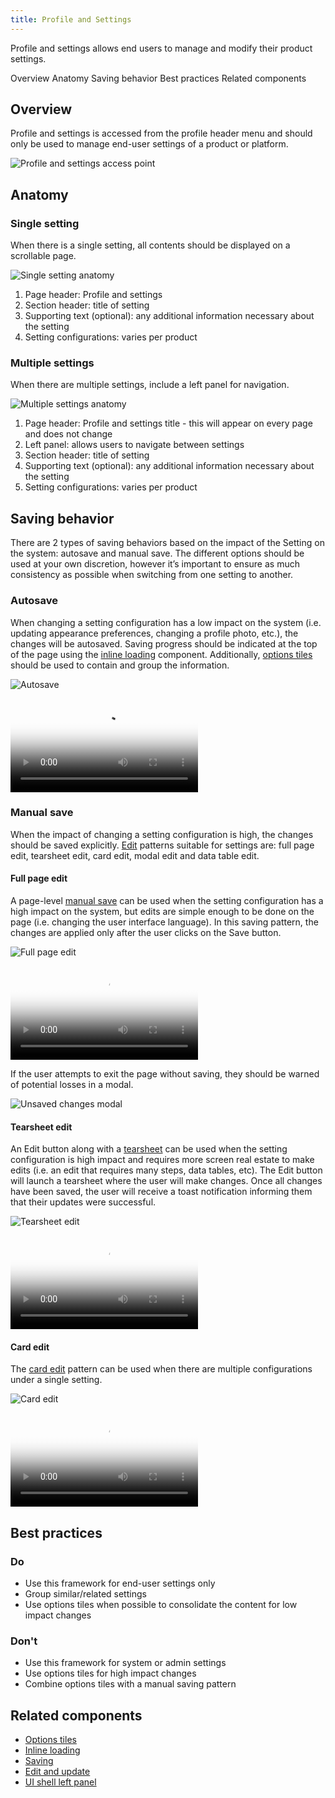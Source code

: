 ```yaml
---
title: Profile and Settings
---
```


<PageDescription>

Profile and settings allows end users to manage and modify their product settings.

</PageDescription>

<AnchorLinks>
  <AnchorLink>Overview</AnchorLink>
  <AnchorLink>Anatomy</AnchorLink>
  <AnchorLink>Saving behavior</AnchorLink>
  <AnchorLink>Best practices</AnchorLink>
  <AnchorLink>Related components</AnchorLink>
</AnchorLinks>

## Overview

Profile and settings is accessed from the profile header menu and should only be used to manage end-user settings of a product or platform.

<Row>
<Column colMd={4} colLg={8}>

![Profile and settings access point](/images/access-point.png)

</Column>
</Row>

## Anatomy

### Single setting

When there is a single setting, all contents should be displayed on a scrollable page.

<Row>
<Column colMd={4} colLg={8}>

![Single setting anatomy](/images/anatomy-single-setting.png)

</Column>
</Row>

1. Page header: Profile and settings
2. Section header: title of setting
3. Supporting text (optional): any additional information necessary about the setting
4. Setting configurations: varies per product

### Multiple settings

When there are multiple settings, include a left panel for navigation.

<Row>
<Column colMd={4} colLg={8}>

![Multiple settings anatomy](/images/anatomy-multiple-settings.png)

</Column>
</Row>

1. Page header: Profile and settings title - this will appear on every page and does not change
2. Left panel: allows users to navigate between settings
3. Section header: title of setting
4. Supporting text (optional): any additional information necessary about the setting
5. Setting configurations: varies per product

## Saving behavior

There are 2 types of saving behaviors based on the impact of the Setting on the system: autosave and manual save. The different options should be used at your own discretion,
however it’s important to ensure as much consistency as possible when switching from one setting to another.

### Autosave

When changing a setting configuration has a low impact on the system (i.e. updating appearance preferences, changing a profile photo, etc.), the changes will be autosaved.
Saving progress should be indicated at the top of the page using the [inline loading](https://carbondesignsystem.com/components/inline-loading/usage) component.
Additionally, [options tiles](https://pages.github.ibm.com/cdai-design/pal/components/options-tile/usage/) should be used to contain and group the information.

<Row>
<Column colMd={4} colLg={8}>

![Autosave](/images/autosave.png)

</Column>
</Row>

<Row>
<Column colMd={4} colLg={8}>

<Video src="/videos/Autosave-video.mov" poster="/images/autosave.png">
<track kind="captions" src="/videos/Autosave-video.mov"/>
</Video>

</Column>
</Row>

### Manual save

When the impact of changing a setting configuration is high, the changes should be saved explicitly. [Edit](https://pages.github.ibm.com/cdai-design/pal/patterns/edit/usage#full-page-edit) patterns suitable for settings are: full page edit, tearsheet edit,
card edit, modal edit and data table edit.

#### Full page edit

A page-level [manual save](<https://pages.github.ibm.com/cdai-design/pal/patterns/saving/usage/#manual-saving-(when-auto-saving-isn't-appropriate-or-may-not-be-necessary)>) can be used when the setting configuration has a high impact on the system, but edits are simple enough to be done on the page (i.e. changing the user interface language). In this saving pattern, the changes are applied only after the user clicks on the Save button.

<Row>
<Column colMd={4} colLg={8}>

![Full page edit](/images/full-page-edit.png)

</Column>
</Row>

<Row>
<Column colMd={4} colLg={8}>

<Video src="/videos/Full-page-edit-video.mov" poster="/images/full-page-edit.png">
<track kind="captions" src="/videos/Full-page-edit-video.mov"/>
</Video>

</Column>
</Row>

If the user attempts to exit the page without saving, they should be warned of potential losses in a modal.

<Row>
<Column colMd={4} colLg={8}>

![Unsaved changes modal](/images/unsaved-changes-modal.png)

</Column>
</Row>

#### Tearsheet edit

An Edit button along with a [tearsheet](https://pages.github.ibm.com/cdai-design/pal/components/tearsheet/usage) can be used when the setting configuration is high impact and requires more screen real estate to make edits (i.e. an edit that requires many steps, data tables, etc).
The Edit button will launch a tearsheet where the user will make changes. Once all changes have been saved, the user will receive a toast notification informing them that their updates were successful.

<Row>
<Column colMd={4} colLg={8}>

![Tearsheet edit](/images/tearsheet-edit.png)

</Column>
</Row>

<Row>
<Column colMd={4} colLg={8}>

<Video src="/videos/Tearsheet-edit-video.mov" poster="/images/tearsheet-edit.png">
<track kind="captions" src="/videos/Tearsheet-edit-video.mov"/>
</Video>

</Column>
</Row>

#### Card edit

The [card edit](https://pages.github.ibm.com/cdai-design/pal/patterns/edit/usage#cards) pattern can be used when there are multiple configurations under a single setting.

<Row>
<Column colMd={4} colLg={8}>

![Card edit](/images/card-edit.png)

</Column>
</Row>

<Row>
<Column colMd={4} colLg={8}>

<Video src="/videos/Card-edit-video.mov" poster="/images/card-edit.png">
<track kind="captions" src="/videos/Card-edit-video.mov"/>
</Video>

</Column>
</Row>

## Best practices

### Do

- Use this framework for end-user settings only
- Group similar/related settings
- Use options tiles when possible to consolidate the content for low impact changes

### Don't

- Use this framework for system or admin settings
- Use options tiles for high impact changes
- Combine options tiles with a manual saving pattern

## Related components

- [Options tiles](https://pages.github.ibm.com/cdai-design/pal/components/options-tile/usage/)
- [Inline loading](https://carbondesignsystem.com/components/inline-loading/usage)
- [Saving](https://pages.github.ibm.com/cdai-design/pal/patterns/saving/usage)
- [Edit and update](https://pages.github.ibm.com/cdai-design/pal/patterns/edit/usage/)
- [UI shell left panel](https://carbondesignsystem.com/components/UI-shell-left-panel/usage/)
